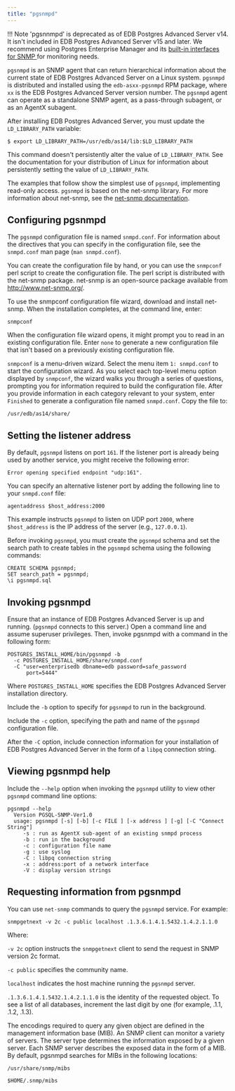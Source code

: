 ```yaml
---
title: "pgsnmpd"
---
```


<div id="pgsnmpd" class="registered_link"></div>

!!! Note
    'pgsnnmpd' is deprecated as of EDB Postgres Advanced Server v14. It isn't included in EDB Postgres Advanced Server v15 and later. We recommend using Postgres Enterprise Manager and its [ built-in interfaces for SNMP ](/pem/latest/monitoring_performance/notifications/ ) for monitoring needs.

`pgsnmpd` is an SNMP agent that can return hierarchical information about the current state of EDB Postgres Advanced Server on a Linux system. `pgsnmpd` is distributed and installed using the `edb-asxx-pgsnmpd` RPM package, where `xx` is the EDB Postgres Advanced Server version number. The `pgsnmpd` agent can operate as a standalone SNMP agent, as a pass-through subagent, or as an AgentX subagent.

After installing EDB Postgres Advanced Server, you must update the `LD_LIBRARY_PATH` variable:

```text
$ export LD_LIBRARY_PATH=/usr/edb/as14/lib:$LD_LIBRARY_PATH
```

This command doesn't persistently alter the value of `LD_LIBRARY_PATH`. See the documentation for your distribution of Linux for information about persistently setting the value of `LD_LIBRARY_PATH`.

The examples that follow show the simplest use of `pgsnmpd`, implementing read-only access. `pgsnmpd` is based on the net-snmp library. For more information about net-snmp, see the [net-snmp documentation](http://net-snmp.sourceforge.net/).

## Configuring pgsnmpd

The `pgsnmpd` configuration file is named `snmpd.conf`. For information about the directives that you can specify in the configuration file, see the `snmpd.conf` man page (`man snmpd.conf`).

You can create the configuration file by hand, or you can use the `snmpconf` perl script to create the configuration file. The perl script is distributed with the net-snmp package. net-snmp is an open-source package available from <http://www.net-snmp.org/>.

To use the snmpconf configuration file wizard, download and install net-snmp. When the installation completes, at the command line, enter:

```text
snmpconf
```

When the configuration file wizard opens, it might prompt you to read in an existing configuration file. Enter `none` to generate a new configuration file that isn't based on a previously existing configuration file.

`snmpconf` is a menu-driven wizard. Select the menu item `1: snmpd.conf` to start the configuration wizard. As you select each top-level menu option displayed by `snmpconf`, the wizard walks you through a series of questions, prompting you for information required to build the configuration file. After you provide information in each category relevant to your system, enter `Finished` to generate a configuration file named `snmpd.conf`. Copy the file to:

```text
/usr/edb/as14/share/
```

## Setting the listener address

By default, `pgsnmpd` listens on port `161`. If the listener port is already being used by another service, you might receive the following error:

```text
Error opening specified endpoint "udp:161".
```

You can specify an alternative listener port by adding the following line to your `snmpd.conf` file:

```text
agentaddress $host_address:2000
```

This example instructs `pgsnmpd` to listen on UDP port `2000`, where `$host_address` is the IP address of the server (e.g., `127.0.0.1`).

Before invoking `pgsnmpd`, you must create the `pgsnmpd` schema and set the search path to create tables in the `pgsnmpd` schema using the following commands:

```text
CREATE SCHEMA pgsnmpd;
SET search_path = pgsnmpd;
\i pgsnmpd.sql
```

## Invoking pgsnmpd

Ensure that an instance of EDB Postgres Advanced Server is up and running. (`pgsnmpd` connects to this server.) Open a command line and assume superuser privileges. Then, invoke pgsnmpd with a command in the following form:

```text
POSTGRES_INSTALL_HOME/bin/pgsnmpd -b
  -c POSTGRES_INSTALL_HOME/share/snmpd.conf
  -C "user=enterprisedb dbname=edb password=safe_password
      port=5444"
```

Where `POSTGRES_INSTALL_HOME` specifies the EDB Postgres Advanced Server installation directory.

Include the `-b` option to specify for `pgsnmpd` to run in the background.

Include the `-c` option, specifying the path and name of the `pgsnmpd` configuration file.

After the `-C` option, include connection information for your installation of EDB Postgres Advanced Server in the form of a `libpq` connection string.

## Viewing pgsnmpd help

Include the `--help` option when invoking the `pgsnmpd` utility to view other `pgsnmpd` command line options:

```text
pgsnmpd --help
  Version PGSQL-SNMP-Ver1.0
  usage: pgsnmpd [-s] [-b] [-c FILE ] [-x address ] [-g] [-C "Connect String"]
     -s : run as AgentX sub-agent of an existing snmpd process
     -b : run in the background
     -c : configuration file name
     -g : use syslog
     -C : libpq connection string
     -x : address:port of a network interface
     -V : display version strings
```

## Requesting information from pgsnmpd

You can use `net-snmp` commands to query the `pgsnmpd` service. For example:

```text
snmpgetnext -v 2c -c public localhost .1.3.6.1.4.1.5432.1.4.2.1.1.0
```

Where:

`-v 2c` option instructs the `snmpgetnext` client to send the request in SNMP version 2c format.

`-c public` specifies the community name.

`localhost` indicates the host machine running the `pgsnmpd` server.

`.1.3.6.1.4.1.5432.1.4.2.1.1.0` is the identity of the requested object. To see a list of all databases, increment the last digit by one (for example, .1.1, .1.2, .1.3).

The encodings required to query any given object are defined in the management information base (MIB). An SNMP client can monitor a variety of servers. The server type determines the information exposed by a given server. Each SNMP server describes the exposed data in the form of a MIB. By default, pgsnmpd searches for MIBs in the following locations:

```text
/usr/share/snmp/mibs

$HOME/.snmp/mibs
```
